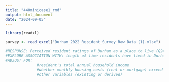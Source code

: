```yaml
---
title: "440minicase1_rmd"
output: html_document
date: "2024-09-05"
---
```


```r
library(readxl)
```

```r
survey <- read_excel("Durham_2022_Resident_Survey_Raw_Data (1).xlsx")
```

```r
#RESPONSE: Perceived resident ratings of Durham as a place to live (Q24)
#EXPLORE ASSOCIATION WITH: length of time residents have lived in Durham (Q27)
#ADJUST FOR:
              #resident's total annual household income
              #whether monthly housing costs (rent or mortgage) exceed 30% of the resident's monthly income
              #other variables (existing or derived)
```

